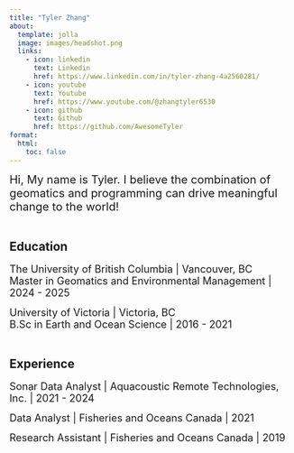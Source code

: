 ```yaml
---
title: "Tyler Zhang"
about:
  template: jolla
  image: images/headshot.png
  links:
    - icon: linkedin
      text: Linkedin
      href: https://www.linkedin.com/in/tyler-zhang-4a2560281/
    - icon: youtube
      text: Youtube
      href: https://www.youtube.com/@zhangtyler6530
    - icon: github
      text: Github
      href: https://github.com/AwesomeTyler
format:
  html:
    toc: false
---
```


<span style="font-size: 20px;">Hi, My name is Tyler. I believe the combination of geomatics and programming can drive meaningful change to the world! </span>
 <br><br>

## Education
<span style="font-size: 18px;">
The University of British Columbia | Vancouver, BC <br> Master in Geomatics and Environmental Management | 2024 - 2025</span>

<span style="font-size: 18px;">
University of Victoria | Victoria, BC<br> B.Sc in Earth and Ocean Science | 2016 - 2021</span><br><br>

## Experience
<span style="font-size: 18px;">
Sonar Data Analyst | Aquacoustic Remote Technologies, Inc. | 2021 - 2024</span>

<span style="font-size: 18px;">
Data Analyst | Fisheries and Oceans Canada | 2021</span>

<span style="font-size: 18px;">
Research Assistant | Fisheries and Oceans Canada | 2019</span>
